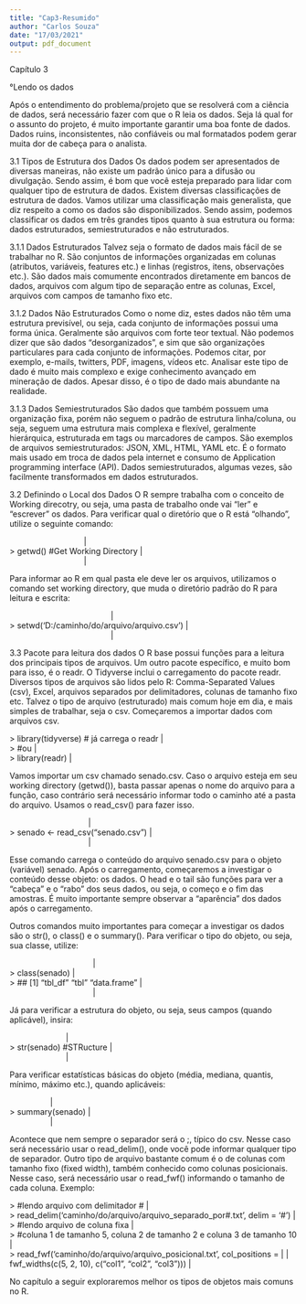 ---
title: "Cap3-Resumido"
author: "Carlos Souza"
date: "17/03/2021"
output: pdf_document
---

Capítulo 3

  °Lendo os dados

  Após o entendimento do problema/projeto que se resolverá com a ciência de dados, será necessário fazer com que o R leia os dados. Seja lá qual for o assunto do projeto, é muito importante garantir uma boa fonte de dados. Dados ruins, inconsistentes, não confiáveis ou mal formatados podem gerar muita dor de cabeça para o analista.

3.1 Tipos de Estrutura dos Dados
  Os dados podem ser apresentados de diversas maneiras, não existe um padrão único para a difusão ou divulgação. Sendo assim, é bom que você esteja preparado para lidar com qualquer tipo de estrutura de dados.
  Existem diversas classificações de estrutura de dados. Vamos utilizar uma classificação mais generalista, que diz respeito a como os dados são disponibilizados. Sendo assim, podemos classificar os dados em três grandes
tipos quanto à sua estrutura ou forma: dados estruturados, semiestruturados e não estruturados.

3.1.1 Dados Estruturados
  Talvez seja o formato de dados mais fácil de se trabalhar no R. São conjuntos de informações organizadas em colunas (atributos, variáveis, features etc.) e linhas (registros, itens, observações etc.). São dados mais comumente encontrados diretamente em bancos de dados, arquivos com algum tipo de separação entre as colunas, Excel, arquivos com campos de tamanho fixo etc.

3.1.2 Dados Não Estruturados
  Como o nome diz, estes dados não têm uma estrutura previsível, ou seja, cada conjunto de informações possui uma forma única. Geralmente são arquivos com forte teor textual. Não podemos dizer que são dados “desorganizados”, e sim que são organizações particulares para cada conjunto de informações. Podemos citar,
por exemplo, e-mails, twitters, PDF, imagens, vídeos etc. Analisar este tipo de dado é muito mais complexo e exige conhecimento avançado em mineração de dados.
Apesar disso, é o tipo de dado mais abundante na realidade.

3.1.3 Dados Semiestruturados
  São dados que também possuem uma organização fixa, porém não seguem o padrão de estrutura linha/coluna, ou seja, seguem uma estrutura mais complexa e flexível, geralmente hierárquica, estruturada em tags ou marcadores de campos. São exemplos de arquivos semiestruturados: JSON, XML, HTML, YAML etc. É o
formato mais usado em troca de dados pela internet e consumo de Application programming interface (API). Dados semiestruturados, algumas vezes, são facilmente transformados em dados estruturados.

3.2 Definindo o Local dos Dados
  O R sempre trabalha com o conceito de Working direcotry, ou seja, uma pasta de trabalho onde vai “ler” e “escrever” os dados. Para verificar qual o diretório que o R está “olhando”, utilize o seguinte comando:
  
|                                  |
| > getwd() #Get Working Directory |
|                                  |

  Para informar ao R em qual pasta ele deve ler os arquivos, utilizamos o comando set working directory, que muda o diretório padrão do R para leitura e escrita:
  
|                                              |
| > setwd('D:/caminho/do/arquivo/arquivo.csv') |
|                                              |

3.3 Pacote para leitura dos dados
  O R base possui funções para a leitura dos principais tipos de arquivos. Um outro pacote específico, e muito bom para isso, é o readr. O Tidyverse inclui o carregamento do pacote readr.
  Diversos tipos de arquivos são lidos pelo R: Comma-Separated Values (csv), Excel, arquivos separados por delimitadores, colunas de tamanho fixo etc. Talvez o tipo de arquivo (estruturado) mais comum hoje em dia, e mais simples de trabalhar, seja o csv. Começaremos a importar dados com arquivos csv.
  
| > library(tidyverse) # já carrega o readr |
| > #ou                                     |
| > library(readr)                          |

  Vamos importar um csv chamado senado.csv. Caso o arquivo esteja em seu working directory (getwd()), basta passar apenas o nome do arquivo para a função, caso contrário será necessário informar todo o caminho até a pasta do arquivo. Usamos o read_csv() para fazer isso.

|                                    |
| > senado <- read_csv("senado.csv") |
|                                    |

  Esse comando carrega o conteúdo do arquivo senado.csv para o objeto (variável) senado. Após o carregamento, começaremos a investigar o conteúdo desse objeto: os dados.
  O head e o tail são funções para ver a “cabeça” e o “rabo” dos seus dados, ou seja, o começo e o fim das amostras. É muito importante sempre observar a “aparência” dos dados após o carregamento.
  
  Outros comandos muito importantes para começar a investigar os dados são o str(), o class() e o summary().
  Para verificar o tipo do objeto, ou seja, sua classe, utilize:
  
|                                      |
| > class(senado)                      |
| > ## [1] "tbl_df" "tbl" "data.frame" |
|                                      |  

  Já para verificar a estrutura do objeto, ou seja, seus campos (quando aplicável), insira:

|                          |
| > str(senado) #STRucture |
|                          |

  Para verificar estatísticas básicas do objeto (média, mediana, quantis, mínimo, máximo etc.), quando aplicáveis:

|                   |
| > summary(senado) |
|                   |

  Acontece que nem sempre o separador será o ;, típico do csv. Nesse caso será necessário usar o read_delim(), onde você pode informar qualquer tipo de separador. Outro tipo de arquivo bastante comum é o de colunas com tamanho fixo (fixed width), também conhecido como colunas posicionais. 
  Nesse caso, será necessário usar o read_fwf() informando o tamanho de cada coluna. Exemplo:

| > #lendo arquivo com delimitador #                                        |
| > read_delim('caminho/do/arquivo/arquivo_separado_por#.txt', delim = '#') |
| > #lendo arquivo de coluna fixa                                           |
| > #coluna 1 de tamanho 5, coluna 2 de tamanho 2 e coluna 3 de tamanho 10  |
| > read_fwf('caminho/do/arquivo/arquivo_posicional.txt', col_positions =   |   |  fwf_widths(c(5, 2, 10), c("col1", "col2", "col3")))                      |

  No capítulo a seguir exploraremos melhor os tipos de objetos mais comuns no R.